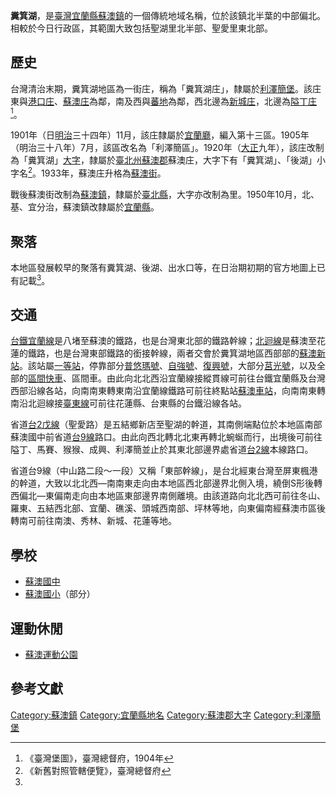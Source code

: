 {{noteTA
|1 = zh-cn:庄; zh-hk:庄; zh-tw:庄;
}}
'''糞箕湖'''，是[[臺灣|臺灣]][[宜蘭縣|宜蘭縣]][[蘇澳鎮_(臺灣)|蘇澳鎮]]的一個傳統地域名稱，位於該鎮北半葉的中部偏北。相較於今日行政區，其範圍大致包括聖湖里北半部、聖愛里東北部。

==歷史==
台灣清治末期，糞箕湖地區為一街庄，稱為「糞箕湖庄」，隸屬於[[利澤簡堡|利澤簡堡]]。該庄東與[[港口_(宜蘭縣)|港口庄]]、[[蘇澳_(大字)|蘇澳庄]]為鄰，南及西與[[蕃地|蕃地]]為鄰，西北邊為[[新城_(宜蘭縣蘇澳鎮)|新城庄]]，北邊為[[隘丁庄|隘丁庄]]<ref name="臺灣堡圖">《臺灣堡圖》，臺灣總督府，1904年</ref>。

1901年（日[[明治|明治]]三十四年）11月，該庄隸屬於[[宜蘭廳|宜蘭廳]]，編入第十三區。1905年（明治三十八年）7月，該區改名為「利澤簡區」。1920年（[[大正|大正]]九年），該庄改制為「糞箕湖」[[大字|大字]]，隸屬於[[臺北州|臺北州]][[蘇澳郡|蘇澳郡]]蘇澳庄，大字下有「糞箕湖」、「後湖」小字名<ref>《新舊對照管轄便覽》，臺灣總督府</ref>。1933年，蘇澳庄升格為[[蘇澳街|蘇澳街]]。

戰後蘇澳街改制為[[蘇澳鎮_(臺灣)|蘇澳鎮]]，隸屬於[[臺北縣|臺北縣]]，大字亦改制為里。1950年10月，北、基、宜分治，蘇澳鎮改隸屬於[[宜蘭縣|宜蘭縣]]。

==聚落==
本地區發展較早的聚落有糞箕湖、後湖、出水口等，在日治期初期的官方地圖上已有記載<ref name="臺灣堡圖"/>。

==交通==
[[台鐵|台鐵]][[宜蘭線|宜蘭線]]是八堵至蘇澳的鐵路，也是台灣東北部的鐵路幹線；[[北迴線|北迴線]]是蘇澳至花蓮的鐵路，也是台灣東部鐵路的銜接幹線，兩者交會於糞箕湖地區西部部的[[蘇澳新站|蘇澳新站]]。該站屬[[一等站_(台鐵)|一等站]]，停靠部分[[普悠瑪號|普悠瑪號]]、[[自強號|自強號]]、[[復興號列車|復興號]]，大部分[[莒光號|莒光號]]，以及全部的[[區間快車|區間快車]]、區間車。由此向北北西沿宜蘭線接縱貫線可前往台鐵宜蘭縣及台灣西部沿線各站，向南南東轉東南沿宜蘭線鐵路可前往終點站[[蘇澳車站|蘇澳車站]]，向南南東轉南沿北迴線接[[臺東線|臺東線]]可前往花蓮縣、台東縣的台鐵沿線各站。

省道[[台2戊線|台2戊線]]（聖愛路）是五結鄉新店至聖湖的幹道，其南側端點位於本地區南部蘇澳國中前省道[[台9線|台9線]]路口。由此向西北轉北北東再轉北蜿蜒而行，出境後可前往隘丁、馬賽、猴猴、成興、利澤簡並止於其東北部邊界處省道[[台2線|台2線]]本線路口。

省道台9線（中山路二段～一段）又稱「東部幹線」，是台北經東台灣至屏東楓港的幹道，大致以北北西—南南東走向由本地區西北部邊界北側入境，繞倒S形後轉西偏北—東偏南走向由本地區東部邊界南側離境。由該道路向北北西可前往冬山、羅東、五結西北部、宜蘭、礁溪、頭城西南部、坪林等地，向東偏南經蘇澳市區後轉南可前往南澳、秀林、新城、花蓮等地。

==學校==
*[[蘇澳國中|蘇澳國中]]
*[[蘇澳國小|蘇澳國小]]（部分）

==運動休閒==
*[[蘇澳運動公園|蘇澳運動公園]]

==參考文獻==
{{reflist}}

{{蘇澳郡}}

[[Category:蘇澳鎮|Category:蘇澳鎮]]
[[Category:宜蘭縣地名|Category:宜蘭縣地名]]
[[Category:蘇澳郡大字|Category:蘇澳郡大字]]
[[Category:利澤簡堡|Category:利澤簡堡]]